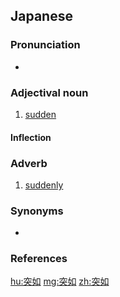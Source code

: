 ==Japanese==
{{ja-kanjitab|とつ|じょ|yomi=o}}

===Pronunciation===
* {{ja-pron|とつじょ|y=o|acc=1|acc_ref=NHK}}

===Adjectival noun===
{{ja-adj|とつじょ|decl=na}}

# [[sudden]]

====Inflection====
{{ja-na|突如|とつじょ|totsujo}}

===Adverb===
{{ja-pos|adverb|とつじょ}}

# [[suddenly]]

===Synonyms===
* {{ja-r|突然|とつぜん}}

===References===
<references/>

[[hu:突如]]
[[mg:突如]]
[[zh:突如]]